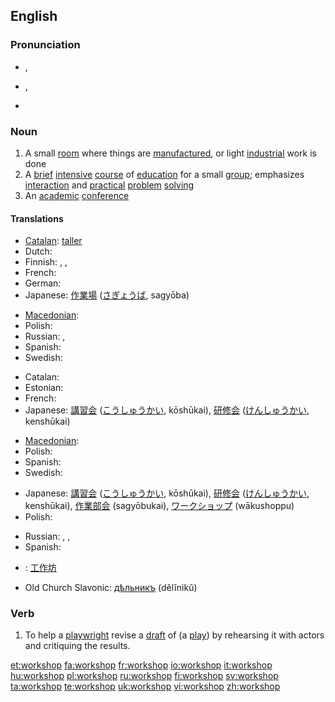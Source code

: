 {{was wotd|2007|December|24}}
==English==

===Pronunciation===
* {{a|RP}} {{IPA|/ˈwɜːk.ʃɒp/}}, {{SAMPA|/"w3:k.SQp/}}
* {{a|US}} {{IPA|/ˈwɝːk.ʃɑːp/}}, {{SAMPA|/"w3`k.SA:p/}}
* {{audio|en-us-workshop.ogg|Audio (US)}}

===Noun===
{{en-noun|sg=[[work]][[shop]]}}

# A small [[room]] where things are [[manufacture]]d, or light [[industrial]] work is done
# A [[brief]] [[intensive]] [[course]] of [[education]] for a small [[group]]; emphasizes [[interaction]] and [[practical]] [[problem]] [[solving]]
# An [[academic]] [[conference]]

====Translations====
{{trans-top|a small room where things are manufactured, or light industrial work is done}}
* [[Catalan]]: [[taller]] {{m}}
* Dutch: {{t+|nl|atelier|n}}
* Finnish: {{t-|fi|työpaja}}, {{t-|fi|verstas}}, {{t+|fi|paja}}
* French: {{t+|fr|atelier|m}}
* German: {{t+|de|Werkstatt|f}}
* Japanese: [[作業場]] ([[さぎょうば]], sagyōba)
{{trans-mid}}
* [[Macedonian]]: {{t|mk|работилница|f|tr=rabotílnica|sc=Cyrl|xs=Macedonian}}
* Polish: {{t|pl|warsztat|m}}
* Russian: {{t+|ru|мастерская|f|sc=Cyrl}}, {{t+|ru|цех|m|sc=Cyrl}}
* Spanish: {{t+|es|taller|m}}
* Swedish: {{t-|sv|verkstad|c}}
{{trans-bottom}}

{{trans-top|a brief intensive course of education for a small group}}
* Catalan: {{t-|ca|taller|m}}
* Estonian: {{t-|et|õpituba}}
* French: {{t+|fr|atelier|m}}
* Japanese: [[講習会]] ([[こうしゅうかい]], kōshūkai), [[研修会]] ([[けんしゅうかい]], kenshūkai)
{{trans-mid}}
* [[Macedonian]]: {{t|mk|работилница|f|tr=rabotílnica|sc=Cyrl|xs=Macedonian}}
* Polish: {{t|pl|warsztaty|pl}}
* Spanish: {{t+|es|taller|m}}
* Swedish: {{t+|sv|workshop|c}}
{{trans-bottom}}

{{trans-top|an academic conference}}
* Japanese: [[講習会]] ([[こうしゅうかい]], kōshūkai), [[研修会]] ([[けんしゅうかい]], kenshūkai), [[作業部会]] (sagyōbukai), [[ワークショップ]] (wākushoppu)
* Polish: {{t|pl|warsztaty akademickie|pl}}
{{trans-mid}}
* Russian: {{t+|ru|секция|f|sc=Cyrl}}, {{t+|ru|семинар|m|sc=Cyrl}}, {{t+|ru|симпозиум|m|sc=Cyrl}}
* Spanish: {{t+|es|taller|m}}
{{trans-bottom}}

{{checktrans-top}}
* {{ttbc|Chinese}}: [[工作坊]]
{{checktrans-mid}}
* Old Church Slavonic: [[дѣльникъ]] (dělĭnikŭ) {{m}}
{{checktrans-bottom}}

===Verb===
{{en-verb|workshops|workshopping|workshopped}}

# {{transitive}} To help a [[playwright]] revise a [[draft]] of (a [[play]]) by rehearsing it with actors and critiquing the results.

[[et:workshop]]
[[fa:workshop]]
[[fr:workshop]]
[[io:workshop]]
[[it:workshop]]
[[hu:workshop]]
[[pl:workshop]]
[[ru:workshop]]
[[fi:workshop]]
[[sv:workshop]]
[[ta:workshop]]
[[te:workshop]]
[[uk:workshop]]
[[vi:workshop]]
[[zh:workshop]]